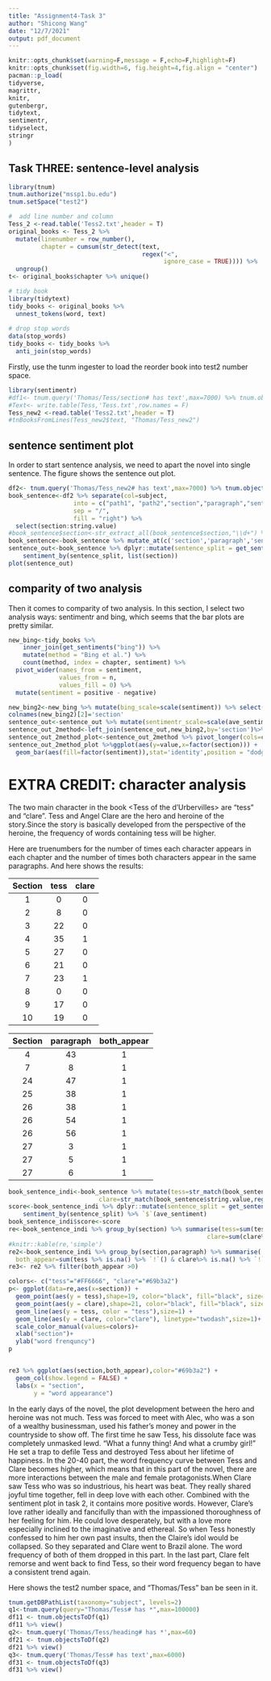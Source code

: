 ```yaml
---
title: "Assignment4-Task 3"
author: "Shicong Wang"
date: "12/7/2021"
output: pdf_document
---
```


```r
knitr::opts_chunk$set(warning=F,message = F,echo=F,highlight=F)
knitr::opts_chunk$set(fig.width=6, fig.height=4,fig.align = "center") 
pacman::p_load(
tidyverse,
magrittr,
knitr,
gutenbergr,
tidytext,
sentimentr,
tidyselect,
stringr
)

```

## Task THREE: sentence-level analysis

```r
library(tnum)
tnum.authorize("mssp1.bu.edu")
tnum.setSpace("test2")
```
```r
#  add line number and column
Tess_2 <-read.table('Tess2.txt',header = T)
original_books <- Tess_2 %>%
  mutate(linenumber = row_number(),
         chapter = cumsum(str_detect(text, 
                                     regex("<",
                                           ignore_case = TRUE)))) %>%
  ungroup()
t<- original_books$chapter %>% unique()

# tidy book
library(tidytext)
tidy_books <- original_books %>%
  unnest_tokens(word, text)
 
# drop stop words
data(stop_words)
tidy_books <- tidy_books %>%
  anti_join(stop_words)
```

Firstly, use the tunm ingester to load the reorder book into test2 number space.

```r
library(sentimentr)
#df1<- tnum.query('Thomas/Tess/section# has text',max=7000) %>% tnum.objectsToDf()
#Text<- write.table(Tess,'Tess.txt',row.names = F)
Tess_new2 <-read.table('Tess2.txt',header = T)
#tnBooksFromLines(Tess_new2$text, "Thomas/Tess_new2")
```

## sentence sentiment plot

In order to start sentence analysis, we need to apart the novel into single sentence. The figure shows the sentence out plot.

```r
df2<- tnum.query('Thomas/Tess_new2# has text',max=7000) %>% tnum.objectsToDf()
book_sentence<-df2 %>% separate(col=subject,
                  into = c("path1", "path2","section","paragraph","sentence"), 
                  sep = "/", 
                  fill = "right") %>% 
  select(section:string.value)
#book_sentence$section<-str_extract_all(book_sentence$section,"\\d+") %>% unlist() %>% as.numeric()
book_sentence<-book_sentence %>% mutate_at(c('section','paragraph','sentence'),~str_extract_all(.,"\\d+") %>% unlist() %>% as.numeric())
sentence_out<-book_sentence %>% dplyr::mutate(sentence_split = get_sentences(string.value))%$%
    sentiment_by(sentence_split, list(section))
plot(sentence_out)
```

## comparity of two analysis
Then it comes to comparity of two analysis. In this section, I select two analysis ways: sentimentr and bing, which seems that the bar plots are pretty similar.

```r
new_bing<-tidy_books %>% 
    inner_join(get_sentiments("bing")) %>%
    mutate(method = "Bing et al.") %>% 
    count(method, index = chapter, sentiment) %>%
  pivot_wider(names_from = sentiment,
              values_from = n,
              values_fill = 0) %>% 
  mutate(sentiment = positive - negative)

new_bing2<-new_bing %>% mutate(bing_scale=scale(sentiment)) %>% select(method,index,bing_scale)
colnames(new_bing2)[2]='section'
sentence_out<-sentence_out %>% mutate(sentimentr_scale=scale(ave_sentiment))
sentence_out_2method<-left_join(sentence_out,new_bing2,by='section')%>% select(section,bing_scale,sentimentr_scale)
sentence_out_2method_plot<-sentence_out_2method %>% pivot_longer(cols=c('sentimentr_scale','bing_scale'),names_to = 'sentiment')
sentence_out_2method_plot %>%ggplot(aes(y=value,x=factor(section))) +
  geom_bar(aes(fill=factor(sentiment)),stat='identity',position = "dodge",width = 0.7)+theme_bw()
```

# EXTRA CREDIT: character analysis

The two main character in the book <Tess of the d’Urbervilles> are "tess" and "clare". Tess and Angel Clare are the hero and heroine of the story.Since the story is basically developed from the perspective of the heroine, the frequency of words containing tess will be higher.

Here are truenumbers for the number of times each character appears in each chapter and the number of times both characters appear in the same paragraphs. And here shows the results:

|Section              |tess       |clare    |
|:---:                |:---:      |:---:    |
|1                    |0          |0        |
|2                    |8          |0        |
|3                    |22         |0        |
|4                    |35         |1        |
|5                    |27         |0        |
|6                    |21         |0        |
|7                    |23         |1        |
|8                    |0          |0        |
|9                    |17         |0        |
|10                   |19         |0        |

|Section              |paragraph       |both_appear    |
|:---:                |:---:           |:---:    |
|4                    |43              |1        |
|7                    |8               |1        |
|24                   |47              |1        |
|25                   |38              |1        |
|26                   |38              |1        |
|26                   |54              |1        |
|26                   |56              |1        |
|27                   |3               |1        |
|27                   |5               |1        |
|27                   |6               |1        |
```r
book_sentence_indi<-book_sentence %>% mutate(tess=str_match(book_sentence$string.value,regex('([Tt]ess)'))[,1],
                         clare=str_match(book_sentence$string.value,regex('([Cc]lare)'))[,1])
score<-book_sentence_indi %>% dplyr::mutate(sentence_split = get_sentences(string.value))%$%
    sentiment_by(sentence_split) %>% `$`(ave_sentiment)
book_sentence_indi$score<-score
re<-book_sentence_indi %>% group_by(section) %>% summarise(tess=sum(tess %>% is.na() %>% `!`()),
                                                       clare=sum(clare%>% is.na() %>% `!`()))
#knitr::kable(re,'simple')
re2<-book_sentence_indi %>% group_by(section,paragraph) %>% summarise(
  both_appear=sum(tess %>% is.na() %>% `!`() & clare%>% is.na() %>% `!`() ))
re3<- re2 %>% filter(both_appear >0)

colors<- c("tess"="#FF6666", "clare"="#69b3a2")
p<- ggplot(data=re,aes(x=section)) + 
  geom_point(aes(y = tess),shape=19, color="black", fill="black", size=1) +
  geom_point(aes(y = clare),shape=21, color="black", fill="black", size=1) +
  geom_line(aes(y = tess, color = "tess"),size=1) + 
  geom_line(aes(y = clare, color="clare"), linetype="twodash",size=1)+
  scale_color_manual(values=colors)+
  xlab("section")+
  ylab("word frenquncy")
p


re3 %>% ggplot(aes(section,both_appear),color="#69b3a2") +
  geom_col(show.legend = FALSE) +
  labs(x = "section",
       y = "word appearance")
```

In the early days of the novel, the plot development between the hero and heroine was not much. Tess was forced to meet with Alec, who was a son of a wealthy businessman, used his father’s money and power in the countryside to show off. The first time he saw Tess, his dissolute face was completely unmasked lewd. “What a funny thing! And what a crumby girl!” He set a trap to defile Tess and destroyed Tess about her lifetime of happiness. In the 20-40 part, the word frequency curve between Tess and  Clare becomes higher, which means that in this part of the novel, there are more interactions between the male and female protagonists.When Clare saw Tess who was so industrious, his heart was beat. They really shared joyful time together, fell in deep love with each other. Combined with the sentiment plot in task 2, it contains more positive words. However, Clare's love rather ideally and fancifully than with the impassioned thoroughness of her feeling for him. He could love desperately, but with a love more especially inclined to the imaginative and ethereal. So when Tess honestly confessed to him her own past insults, then the Claire’s idol would be collapsed. So they separated and Clare went to Brazil alone. The word frequency of both of them dropped in this part.
In the last part, Clare felt remorse and went back  to find Tess, so their word frequency began to have a consistent trend again.

Here shows the test2 number space, and "Thomas/Tess" ban be seen in it.
```r
tnum.getDBPathList(taxonomy="subject", levels=2)
q1<-tnum.query(query="Thomas/Tess# has *",max=100000)
df11 <- tnum.objectsToDf(q1)
df11 %>% view()
q2<- tnum.query('Thomas/Tess/heading# has *',max=60)
df21 <- tnum.objectsToDf(q2)
df21 %>% view()
q3<- tnum.query('Thomas/Tess# has text',max=6000)
df31 <- tnum.objectsToDf(q3)
df31 %>% view()
```
      